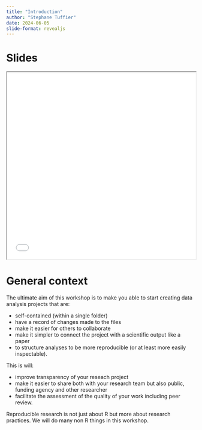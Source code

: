```yaml
---
title: "Introduction"
author: "Stephane Tuffier"
date: 2024-06-05
slide-format: revealjs
---
```



# Slides

<div>

```{=html}
<iframe class="slide-deck" src="01_slides_intro.html" width="100%" height="500px"></iframe>
```

</div>

# General context 

The ultimate aim of this workshop is to  make you able to start creating data analysis projects that are: 

- self-contained (within a single folder)
- have a record of changes made to the files
- make it easier for others to collaborate
- make it simpler to connect the project with a scientific output like a paper
- to structure analyses to be more reproducible (or at least more easily inspectable).

This is will: 

- improve transparency of your reseach project
- make it easier to share both with your research team but also public, funding agency and other researcher
- facilitate the assessment of the quality of your work including peer review.

Reproducible research is not just about R but more about research practices. We will do many non R things in this workshop.
